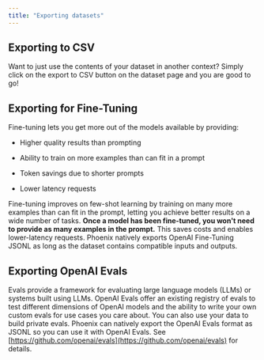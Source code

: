 ```yaml
---
title: "Exporting datasets"
---
```


## Exporting to CSV

Want to just use the contents of your dataset in another context? Simply click on the export to CSV button on the dataset page and you are good to go!

## Exporting for Fine-Tuning

Fine-tuning lets you get more out of the models available by providing:

* Higher quality results than prompting

* Ability to train on more examples than can fit in a prompt

* Token savings due to shorter prompts

* Lower latency requests

Fine-tuning improves on few-shot learning by training on many more examples than can fit in the prompt, letting you achieve better results on a wide number of tasks. **Once a model has been fine-tuned, you won't need to provide as many examples in the prompt.** This saves costs and enables lower-latency requests. Phoenix natively exports OpenAI Fine-Tuning JSONL as long as the dataset contains compatible inputs and outputs.

## Exporting OpenAI Evals

Evals provide a framework for evaluating large language models (LLMs) or systems built using LLMs. OpenAI Evals offer an existing registry of evals to test different dimensions of OpenAI models and the ability to write your own custom evals for use cases you care about. You can also use your data to build private evals. Phoenix can natively export the OpenAI Evals format as JSONL so you can use it with OpenAI Evals. See [https://github.com/openai/evals](https://github.com/openai/evals) for details.


